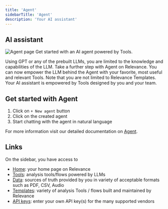 ```yaml
---
title: 'Agent'
sidebarTitle: 'Agent'
description: 'Your AI assistant'
---
```


## AI assistant
![Agent page](/images/agent/agent.png)
Get started with an AI agent powered by Tools. 


Using GPT or any of the prebuilt LLMs, you are limited to the knowledge and capabilities of the LLM. 
Take a further step with Agent on Relevance. 
You can now empower the LLM behind the Agent with your favorite, most useful and relevant Tools. 
Note that you are not limited to Relevance Templates. 
Your AI assistant is empowered by Tools designed by you and your team.

## Get started with Agent
1. Click on `+ New agent` button
2. Click on the created agent
3. Start chatting with the agent in natural language

For more information visit our detailed documentation on [Agent](/agent/agent).


## Links
On the sidebar, you have access to 
* [Home](/get-started/key-concepts/home): your home page on Relevance
* [Tools](/get-started/key-concepts/tools): analysis tools/flows powered by LLMs
* [Data](/get-started/key-concepts/data): sources of truth provided by you in variety of acceptable formats such as PDF, CSV, Audio
* [Templates](/get-started/key-concepts/templates): variety of analysis Tools / flows built and maintained by Relevance
* [API keys](/get-started/key-concepts/api-keys): enter your own API key(s) for the many supported vendors 